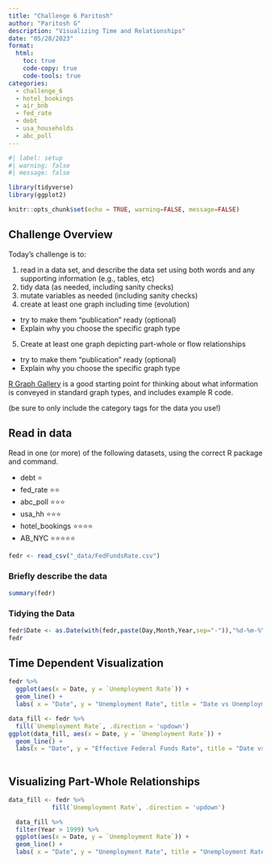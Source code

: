```yaml
---
title: "Challenge 6 Paritosh"
author: "Paritosh G"
description: "Visualizing Time and Relationships"
date: "05/28/2023"
format:
  html:
    toc: true
    code-copy: true
    code-tools: true
categories:
  - challenge_6
  - hotel_bookings
  - air_bnb
  - fed_rate
  - debt
  - usa_households
  - abc_poll
---
```


```r
#| label: setup
#| warning: false
#| message: false

library(tidyverse)
library(ggplot2)

knitr::opts_chunk$set(echo = TRUE, warning=FALSE, message=FALSE)
```

## Challenge Overview

Today's challenge is to:

1)  read in a data set, and describe the data set using both words and any supporting information (e.g., tables, etc)
2)  tidy data (as needed, including sanity checks)
3)  mutate variables as needed (including sanity checks)
4)  create at least one graph including time (evolution)

-   try to make them "publication" ready (optional)
-   Explain why you choose the specific graph type

5)  Create at least one graph depicting part-whole or flow relationships

-   try to make them "publication" ready (optional)
-   Explain why you choose the specific graph type

[R Graph Gallery](https://r-graph-gallery.com/) is a good starting point for thinking about what information is conveyed in standard graph types, and includes example R code.

(be sure to only include the category tags for the data you use!)

## Read in data

Read in one (or more) of the following datasets, using the correct R package and command.

-   debt ⭐
-   fed_rate ⭐⭐
-   abc_poll ⭐⭐⭐
-   usa_hh ⭐⭐⭐
-   hotel_bookings ⭐⭐⭐⭐
-   AB_NYC ⭐⭐⭐⭐⭐

```r
fedr <- read_csv("_data/FedFundsRate.csv")
```

### Briefly describe the data

```r
summary(fedr)
```

### Tidying the Data

```r
fedr$Date <- as.Date(with(fedr,paste(Day,Month,Year,sep="-")),"%d-%m-%Y")
fedr
```

## Time Dependent Visualization

```r
fedr %>% 
  ggplot(aes(x = Date, y = `Unemployment Rate`)) + 
  geom_line() + 
  labs( x = "Date", y = "Unemployment Rate", title = "Date vs Unemployment rate")
```

```r
data_fill <- fedr %>% 
  fill(`Unemployment Rate`, .direction = 'updown')
ggplot(data_fill, aes(x = Date, y = `Unemployment Rate`)) + 
  geom_line() + 
  labs(x = "Date", y = "Effective Federal Funds Rate", title = "Date vs Effective Fund Rate" )
  
```

## Visualizing Part-Whole Relationships

```r
data_fill <- fedr %>% 
            fill(`Unemployment Rate`, .direction = 'updown')

  data_fill %>%
  filter(Year > 1999) %>%
  ggplot(aes(x = Date, y = `Unemployment Rate`)) +
  geom_line() +
  labs( x = "Date", y = "Unemployment Rate", title = "Unemployment Rate from 2000 to 2017")
```
